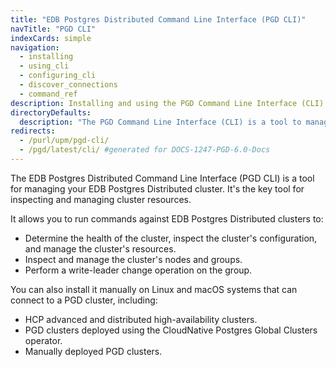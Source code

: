 ```yaml
---
title: "EDB Postgres Distributed Command Line Interface (PGD CLI)"
navTitle: "PGD CLI"
indexCards: simple
navigation:
  - installing
  - using_cli
  - configuring_cli
  - discover_connections
  - command_ref
description: Installing and using the PGD Command Line Interface (CLI) to manage your PGD cluster.
directoryDefaults:
  description: "The PGD Command Line Interface (CLI) is a tool to manage your EDB Postgres Distributed cluster"
redirects:
  - /purl/upm/pgd-cli/
  - /pgd/latest/cli/ #generated for DOCS-1247-PGD-6.0-Docs
---
```


The EDB Postgres Distributed Command Line Interface (PGD CLI) is a tool for managing your EDB Postgres Distributed cluster. It's the key tool for inspecting and managing cluster resources.

It allows you to run commands against EDB Postgres Distributed clusters to:

* Determine the health of the cluster, inspect the cluster's configuration, and manage the cluster's resources.
* Inspect and manage the cluster's nodes and groups.
* Perform a write-leader change operation on the group.

You can also install it manually on Linux and macOS systems that can connect to a PGD cluster, including:

* HCP advanced and distributed high-availability clusters.
* PGD clusters deployed using the CloudNative Postgres Global Clusters operator.
* Manually deployed PGD clusters.

